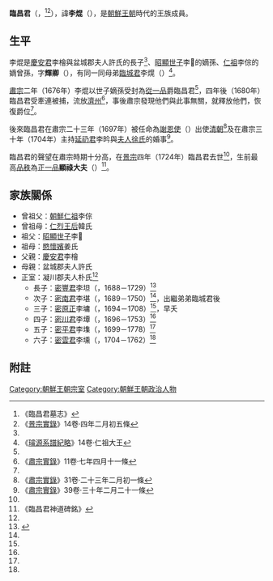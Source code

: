 '''臨昌君'''（{{lang-ko|'''임창군'''}}，{{bd|1663年||1724年|2月28日（二月初五）|catIdx=L臨昌君}}<ref name="lin">《臨昌君墓志》</ref><ref name="jin">《[[朝鮮王朝實錄|景宗實錄]]》14卷·四年二月初五條</ref>），諱'''李焜'''（{{lang-ko|'''이혼'''}}），是[[朝鮮王朝|朝鮮王朝]]時代的王族成員。

==生平==
李焜是[[慶安君|慶安君]]李檜與盆城郡夫人許氏的長子<ref name="lin"/>、[[昭顯世子|昭顯世子]]李𣳫的嫡孫、[[朝鮮仁祖|仁祖]]李倧的嫡曾孫，字'''輝卿'''（{{lang-ko|'''휘경'''}}），有同一同母弟[[臨城君|臨城君]]李熀（{{lang-ko|임성군 이엽}}）<ref name="xip">《[[璿源系譜紀略|璿源系譜紀略]]》14卷·仁祖大王</ref>。

[[朝鮮肅宗|肅宗]]二年（1676年）李焜以世子嫡孫受封為[[從一品|從一品]]爵臨昌君<ref name="lin"/>，四年後（1680年）臨昌君受{{link-ko|三福之變|삼복의 옥}}牽連被捕，流放[[濟州|濟州]]<ref>《[[朝鮮王朝實錄|肅宗實錄]]》11卷·七年四月十一條</ref>，事後肅宗發現他們與此事無關，就釋放他們，恢復爵位<ref name="lin"/>。

後來臨昌君在肅宗二十三年（1697年）被任命為[[謝恩使|謝恩使]]（{{lang-ko|사은사}}）出使[[清朝|清朝]]<ref>《[[朝鮮王朝實錄|肅宗實錄]]》31卷·二十三年二月初一條</ref>及在肅宗三十年（1704年）主持[[延礽君|延礽君]]李昑與[[貞聖王后|夫人徐氏]]的婚事<ref>《[[朝鮮王朝實錄|肅宗實錄]]》39卷·三十年二月二十一條</ref>。

臨昌君的聲望在肅宗時期十分高，在[[朝鮮景宗|景宗]]四年（1724年）臨昌君去世<ref name="jin"/>，生前最高[[品秩|品秩]]為[[正一品|正一品]]'''顯祿大夫'''（{{lang-ko|현록대부}}）<ref>《臨昌君神道碑銘》</ref>。

==家族關係==
*曾祖父：[[朝鮮仁祖|朝鮮仁祖]]李倧
*曾祖母：[[仁烈王后|仁烈王后]]韓氏
*祖父：[[昭顯世子|昭顯世子]]李𣳫
*祖母：[[愍懷嬪|愍懷嬪]]姜氏
*父親：[[慶安君|慶安君]]李檜
*母親：盆城郡夫人許氏
*正室：凝川郡夫人朴氏<ref name="lin"/>
**長子：[[密豐君|密豐君]]李坦（{{lang-ko|밀풍군 이탄}}，1688－1729）<ref name="Soh">{{cite web |title=璇源續譜七 |url=http://visualjoseon.aks.ac.kr/viewer/view?itemId=jb&gubun=pa&dataId=K24725_007%5E%EC%86%8C%ED%98%84%EC%84%B8%EC%9E%90%ED%8C%8C%5E%EC%86%8C%ED%98%84%EC%84%B8%EC%9E%90%ED%8C%8C |access-date=2018-10-31 |archive-date=2020-04-18 |archive-url=https://web.archive.org/web/20200418055604/http://visualjoseon.aks.ac.kr/viewer/view?itemId=jb&gubun=pa&dataId=K24725_007%5E%EC%86%8C%ED%98%84%EC%84%B8%EC%9E%90%ED%8C%8C%5E%EC%86%8C%ED%98%84%EC%84%B8%EC%9E%90%ED%8C%8C |dead-url=no }}</ref>
**次子：[[密南君|密南君]]李堪（{{lang-ko|밀남군 이감}}，1689－1750）<ref name="Soh" />，出繼弟弟臨城君後
**三子：[[密原正|密原正]]李墉（{{lang-ko|밀원정 이용}}，1694－1708）<ref name="Soh" />，早夭
**四子：[[密川君|密川君]]李墰（{{lang-ko|밀천군 이담}}，1696－1753）<ref name="Soh" />
**五子：[[密平君|密平君]]李㙫（{{lang-ko|밀평군 이집}}，1699－1778）<ref name="Soh" />
**六子：[[密雲君|密雲君]]李壎（{{lang-ko|밀운군 이훈}}，1704－1762）<ref name="Soh" />

==附註==
{{reflist}}

[[Category:朝鮮王朝宗室|Category:朝鮮王朝宗室]]
[[Category:朝鮮王朝政治人物|Category:朝鮮王朝政治人物]]